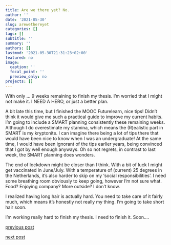 ```yaml
---
title: Are we there yet? No.
author: ''
date: '2021-05-30'
slug: arewethereyet
categories: []
tags: []
subtitle: ''
summary: ''
authors: []
lastmod: '2021-05-30T21:31:23+02:00'
featured: no
image:
  caption: ''
  focal_point: ''
  preview_only: no
projects: []
---
```


With only ... 9 weeks remaining to finish my thesis. I'm worried that I might not make it. I NEED A HERO, or just a better plan.

A bit late this time, but I finished the MOOC Futurelearn, nice tips! Didn't think it would give me such a practical guide to improve my current habits. I'm going to include a SMART planning consistently these remaining weeks. Although I do overestimate my stamina, which means the (R)ealistic part in SMART is my kryptonite. I can imagine there being a lot of tips there that would have been nice to know when I was an undergraduate! At the same time, I would have been ignorant of the tips earlier years, being convinced that I got by well enough anyways. Oh so not regrets, in contrast to last week, the SMART planning does wonders.

The end of lockdown might be closer than I think. With a bit of luck I might get vaccinated in June/July. With a temperature of (current) 25 degrees in the Netherlands, it's also harder to skip on my 'social responsibilities'. I need some breathing room obviously to keep going, however I'm not sure what. Food? Enjoying company? More outside? I don't know. 

I realized having long hair is actually hard. You need to take care of it fairly much, which means it's honestly not really my thing. I'm going to take short hair soon.

I'm working really hard to finish my thesis. I need to finish it. Soon.... 

[previous post](/2021/05/22/tenweeks)

[next post](/2021/06/07/pareto)
